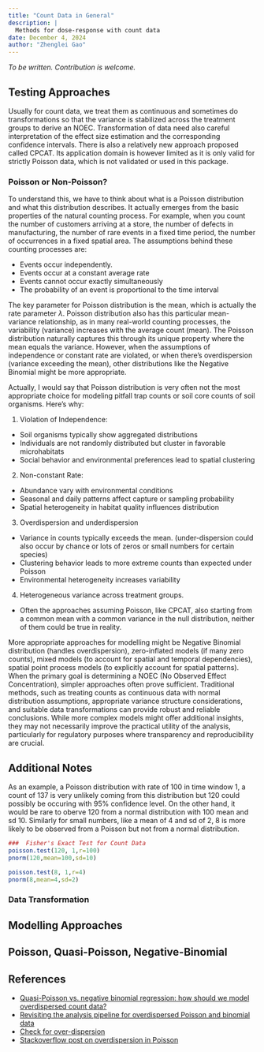 ```yaml
---
title: "Count Data in General"
description: | 
  Methods for dose-response with count data
date: December 4, 2024
author: "Zhenglei Gao"
---
```


*To be written. Contribution is welcome.*

## Testing Approaches

Usually for count data, we treat them as continuous and sometimes do transformations so that the variance is stabilized across the treatment groups to derive an NOEC. Transformation of data need also careful interpretation of the effect size estimation and the corresponding confidence intervals. There is also a relatively new approach proposed called CPCAT. Its application domain is however limited as it is only valid for strictly Poisson data, which is not validated or used in this package.

### Poisson or Non-Poisson?

To understand this, we have to think about what is a Poisson distribution and what this distribution describes. It actually emerges from the basic properties of the natural counting process. For example, when you count the number of customers arriving at a store, the number of defects in manufacturing, the number of rare events in a fixed time period, the number of occurrences in a fixed spatial area. The assumptions behind these counting processes are:

- Events occur independently.
- Events occur at a constant average rate
- Events cannot occur exactly simultaneously
- The probability of an event is proportional to the time interval

The key parameter for Poisson distribution is the mean, which is actually the rate parameter $\lambda$. Poisson distribution also has this particular mean-variance relationship, as in many real-world counting processes, the variability (variance) increases with the average count (mean). The Poisson distribution naturally captures this through its unique property where the mean equals the variance. However, when the assumptions of independence or constant rate are violated, or when there's overdispersion (variance exceeding the mean), other distributions like the Negative Binomial might be more appropriate.

Actually, I would say that Poisson distribution is very often not the most appropriate choice for modeling pitfall trap counts or soil core counts of soil organisms. Here's why:

1. Violation of Independence:
  - Soil organisms typically show aggregated distributions
  - Individuals are not randomly distributed but cluster in favorable microhabitats
  - Social behavior and environmental preferences lead to spatial clustering
2. Non-constant Rate:
  - Abundance vary with environmental conditions
  - Seasonal and daily patterns affect capture or sampling probability
  - Spatial heterogeneity in habitat quality influences distribution
3. Overdispersion and underdispersion
  - Variance in counts typically exceeds the mean. (under-dispersion could also occur by chance or lots of zeros or small numbers for certain species)
  - Clustering behavior leads to more extreme counts than expected under Poisson
  - Environmental heterogeneity increases variability
4. Heterogeneous variance across treatment groups.
  - Often the approaches assuming Poisson, like CPCAT, also starting from a common mean with a common variance in the null distribution, neither of them could be true in reality.

More appropriate approaches for modelling might be Negative Binomial distribution (handles overdispersion), zero-inflated models (if many zero counts), mixed models (to account for spatial and temporal dependencies), spatial point process models (to explicitly account for spatial patterns). When the primary goal is determining a NOEC (No Observed Effect Concentration), simpler approaches often prove sufficient. Traditional methods, such as treating counts as continuous data with normal distribution assumptions, appropriate variance structure considerations, and suitable data transformations can provide robust and reliable conclusions. While more complex models might offer additional insights, they may not necessarily improve the practical utility of the analysis, particularly for regulatory purposes where transparency and reproducibility are crucial.

  
## Additional Notes

As an example, a Poisson distribution with rate of 100 in time window 1, a count of 137 is very unlikely coming from this distribution but 120 could possibly be occuring with 95% confidence level. On the other hand, it would be rare to oberve 120 from a normal distribution with 100 mean and sd 10. Similarly for small numbers, like a mean of 4 and sd of 2, 8 is more likely to be observed from a Poisson but not from a normal distribution. 

```r
###  Fisher's Exact Test for Count Data
poisson.test(120, 1,r=100)
pnorm(120,mean=100,sd=10)

poisson.test(8, 1,r=4)
pnorm(8,mean=4,sd=2)
```




### Data Transformation


## Modelling Approaches





## Poisson, Quasi-Poisson, Negative-Binomial

## References
- [Quasi-Poisson vs. negative binomial regression: how should we model overdispersed count data?](https://www.semanticscholar.org/paper/Quasi-Poisson-vs.-negative-binomial-regression%3A-how-Hoef-Boveng/01d13ec2187a90742ebcf288437e3d0a1ca28dd8)
- [Revisiting the analysis pipeline for overdispersed Poisson and binomial data](https://pmc.ncbi.nlm.nih.gov/articles/PMC10184615/)
- [Check for over-dispersion](https://bbolker.github.io/mixedmodels-misc/glmmFAQ.html#testing-for-overdispersioncomputing-overdispersion-factor)
- [Stackoverflow post on overdispersion in Poisson](https://stats.stackexchange.com/questions/201903/how-to-deal-with-overdispersion-in-poisson-regression-quasi-likelihood-negativ/332250#332250)
